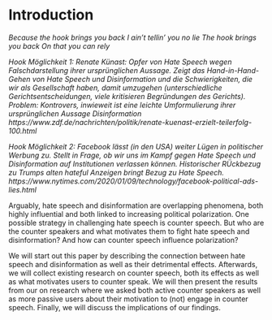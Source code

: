 # Introduction
*Because the hook brings you back
I ain't tellin' you no lie
The hook brings you back
On that you can rely*

*Hook Möglichkeit 1:
Renate Künast: Opfer von Hate Speech wegen Falschdarstellung ihrer ursprünglichen Aussage. Zeigt das Hand-in-Hand-Gehen von Hate Speech und Disinformation und die Schwierigkeiten, die wir als Gesellschaft haben, damit umzugehen (unterschiedliche Gerichtsentscheidungen, viele kritisieren Begründungen des Gerichts). Problem: Kontrovers, inwieweit ist eine leichte Umformulierung ihrer ursprünglichen Aussage Disinformation
https://www.zdf.de/nachrichten/politik/renate-kuenast-erzielt-teilerfolg-100.html*

*Hook Möglichkeit 2:
Facebook lässt (in den USA) weiter Lügen in politischer Werbung zu. Stellt in Frage, ob wir uns im Kampf gegen Hate Speech und Disinformation auf Institutionen verlassen können. Historischer RÜckbezug zu Trumps alten hateful Anzeigen bringt Bezug zu Hate Speech. 
https://www.nytimes.com/2020/01/09/technology/facebook-political-ads-lies.html*

Arguably, hate speech and disinformation are overlapping phenomena, both highly influential and both linked to increasing political polarization. One possible strategy in challenging hate speech is counter speech. But who are the counter speakers and what motivates them to fight hate speech and disinformation? And how can counter speech influence polarization?

We will start out this paper by describing the connection between hate speech and disinformation as well as their detrimental effects. Afterwards, we will collect existing research on counter speech, both its effects as well as what motivates users to counter speak. We will then present the results from our on research where we asked both active counter speakers as well as more passive users about their motivation to (not) engage in counter speech. Finally, we will discuss the implications of our findings.
